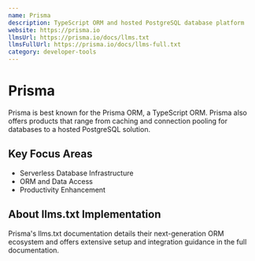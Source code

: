 ```yaml
---
name: Prisma
description: TypeScript ORM and hosted PostgreSQL database platform
website: https://prisma.io
llmsUrl: https://prisma.io/docs/llms.txt
llmsFullUrl: https://prisma.io/docs/llms-full.txt
category: developer-tools
---
```


# Prisma

Prisma is best known for the Prisma ORM, a TypeScript ORM. Prisma also offers products that range from caching and connection pooling for databases to a hosted PostgreSQL solution.

## Key Focus Areas

- Serverless Database Infrastructure
- ORM and Data Access
- Productivity Enhancement

## About llms.txt Implementation

Prisma's llms.txt documentation details their next-generation ORM ecosystem and offers extensive setup and integration guidance in the full documentation.